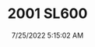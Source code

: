 ---
width: 4000
height: 2667
title: 2001 SL600
description: Mercedes-Benz SL600 in Dripping Springs, TX
date: 7/25/2022 5:15:02 AM
cameraMake: Sony
cameraModel: ILCE-7M3
lens: ZEISS Batis 1.8/85
settingsfStop: f/1.8
settingsISO: ISO 100
settingsShutter: 1/320
settingsFocalLength: 85 mm
---